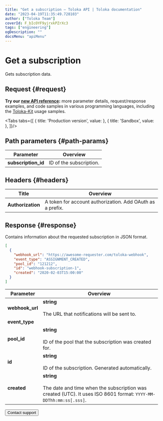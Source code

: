 ```yaml
---
title: "Get a subscription — Toloka API | Toloka documentation"
date: "2023-04-19T11:35:49.728103"
author: ["Toloka Team"]
coverId: F_bIcOYF9yjrxkPZrXc3
tags: ["engineering"]
ogDescription: ""
docsMenu: "apiMenu"
---
```



# Get a subscription

<Announce/>

Gets subscription data.

## Request {#request}

<Note mode="tip" title="Tip">

**Try our [new API reference](https://toloka.ai/docs/api/api-reference/#get-/webhook-subscriptions/-id-):** more parameter details, request/response examples, and code samples in various programming languages, including the [Toloka-Kit](/docs/toloka-kit/) usage samples.

</Note>

<Tabs tabs={[
  { title: 'Production version', value: <GetWebhookSubscriptionsList1/> },
  { title: 'Sandbox', value: <GetWebhookSubscriptionsList2/> },
]}/>

## Path parameters {#path-params}

Parameter | Overview
----- | -----
**subscription_id** | ID of the subscription.

## Headers {#headers}

Title | Overview
----- | -----
**Authorization** | A token for account authorization. Add OAuth as a prefix.

## Response {#response}

Contains information about the requested subscription in JSON format.

```json
[
  {
    "webhook_url": "https://awesome-requester.com/toloka-webhook",
    "event_type": "ASSIGNMENT_CREATED",
    "pool_id": "121212",
    "id": "webhook-subscription-1",
    "created": "2020-02-03T15:00:00"
  }
]
```

Parameter | Overview
----- | -----
**webhook_url** | **string**<br/><br/>The URL that notifications will be sent to.
**event_type** | <GetWebhookSubscriptionsTable1/>
**pool_id** | **string**<br/><br/>ID of the pool that the subscription was created for.
**id** | **string**<br/><br/>ID of the subscription. Generated automatically.
**created** | **string**<br/><br/>The date and time when the subscription was created (UTC). It uses ISO 8601 format: `YYYY-MM-DDThh:mm:ss[.sss]`.

<Button themeColor="light" view="default" size="l" type="link" url="/docs/guide/troubleshooting/support?form-source=api-get-webhook-subscriptions">Contact support</Button>